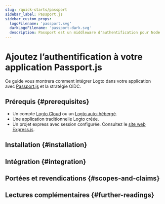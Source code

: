 ```yaml
---
slug: /quick-starts/passport
sidebar_label: Passport.js
sidebar_custom_props:
  logoFilename: 'passport.svg'
  darkLogoFilename: 'passport-dark.svg'
  description: Passport est un middleware d'authentification pour Node.js.
---
```




# Ajoutez l’authentification à votre application Passport.js

Ce guide vous montrera comment intégrer Logto dans votre application avec [Passport.js](https://www.passportjs.org/) et la stratégie OIDC.

<GuideTip />

## Prérequis \{#prerequisites}

- Un compte [Logto Cloud](https://cloud.logto.io) ou un [Logto auto-hébergé](/introduction/set-up-logto-oss).
- Une application traditionnelle Logto créée.
- Un projet express avec session configurée. Consultez le [site web Express.js](https://expressjs.com/).

## Installation \{#installation}

<Installation />

## Intégration \{#integration}

<Integration />

## Portées et revendications \{#scopes-and-claims}

<ScopesAndClaims />

## Lectures complémentaires \{#further-readings}

<FurtherReadings />